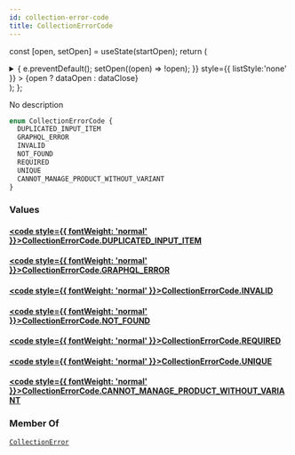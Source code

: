 ```yaml
---
id: collection-error-code
title: CollectionErrorCode
---
```






const [open, setOpen] = useState(startOpen);
return (
<details {...(open ? { open: true } : {})} className="details" style={{ border:'none', boxShadow:'none', background:'var(--ifm-background-color)' }}>
<summary
onClick={(e) => {
e.preventDefault();
setOpen((open) => !open);
}}
style={{ listStyle:'none' }} >
{open ? dataOpen : dataClose}
</summary>
{open && children}
</details>
);
};

No description

```graphql
enum CollectionErrorCode {
  DUPLICATED_INPUT_ITEM
  GRAPHQL_ERROR
  INVALID
  NOT_FOUND
  REQUIRED
  UNIQUE
  CANNOT_MANAGE_PRODUCT_WITHOUT_VARIANT
}
```

### Values

#### [<code style={{ fontWeight: 'normal' }}>CollectionErrorCode.<b>DUPLICATED_INPUT_ITEM</b></code>](#)

#### [<code style={{ fontWeight: 'normal' }}>CollectionErrorCode.<b>GRAPHQL_ERROR</b></code>](#)

#### [<code style={{ fontWeight: 'normal' }}>CollectionErrorCode.<b>INVALID</b></code>](#)

#### [<code style={{ fontWeight: 'normal' }}>CollectionErrorCode.<b>NOT_FOUND</b></code>](#)

#### [<code style={{ fontWeight: 'normal' }}>CollectionErrorCode.<b>REQUIRED</b></code>](#)

#### [<code style={{ fontWeight: 'normal' }}>CollectionErrorCode.<b>UNIQUE</b></code>](#)

#### [<code style={{ fontWeight: 'normal' }}>CollectionErrorCode.<b>CANNOT_MANAGE_PRODUCT_WITHOUT_VARIANT</b></code>](#)

### Member Of

[`CollectionError`](../../../api-reference/products/objects/collection-error.mdx) <Badge class="badge badge--secondary" text="object"/>
